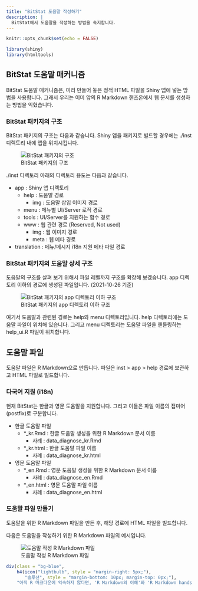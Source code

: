 ```yaml
---
title: "BitStat 도움말 작성하기"
description: |
  BitStat에서 도움말을 작성하는 방법을 숙지합니다.
---
```


```r
knitr::opts_chunk$set(echo = FALSE)

library(shiny)
library(htmltools)
```

## BitStat 도움말 매커니즘

BitStat 도움말 매커니즘은, 미리 만들어 놓은 정적 HTML 파일을 Shiny 앱에 넣는 방법을 사용합니다. 
그래서 우리는 이미 앞의 R Markdown 핸즈온에서 웹 문서를 생성하는 방법을 익혔습니다.

### BitStat 패키지의 구조

BitStat 패키지의 구조는 다음과 같습니다. Shiny 앱을 패키지로 빌드할 경우에는 ./inst 디렉토리 내에 앱을 위치시킵니다.

![BitStat 패키지의 구조](img/directory.png)

./inst 디렉토리 아래의 디렉토리 용도는 다음과 같습니다.

* app : Shiny 앱 디렉토리
    + help : 도움말 경로
        + img : 도움말 삽입 이미지 경로
    + menu : 메뉴별 UI/Server 로직 경로
    + tools : UI/Server를 지원하는 함수 경로
    + www : 웹 관련 경로 (Reserved, Not used)
        + img : 웹 이미지 경로
        + meta : 웹 메타 경로
* translation : 메뉴/메시지 i18n 지원 메타 파일 경로

### BitStat 패키지의 도움말 상세 구조

도움말의 구조를 살펴 보기 위해서 파일 레벨까지 구조를 확장해 보겠습니다. app 디렉토리 이하의 경로에 생성된 파일입니다. (2021-10-26 기준)

![BitStat 패키지의 app 디렉토리 이하 구조](img/directory_detail.png)

여기서 도움말과 관련된 경로는 help와 menu 디렉토리입니다. help 디렉토리에는 도움말 파일이 위치해 있습니다. 그리고 menu 디렉토리는 도움말 파일을 핸들링하는 help_ui.R 파일이 위치합니다.

## 도움말 파일 
도움말 파일은 R Markdown으로 만듭니다. 파일은 inst > app > help 경로에 보관하고 HTML 파일로 빌드합니다.

### 다국어 지원 (i18n)

현재 BitStat는 한글과 영문 도움말을 지원합니다. 그리고 이들은 파일 이름의 접미어(postfix)로 구분합니다.

* 한글 도움말 파일
    + *_kr.Rmd : 한글 도움말 생성을 위한 R Markdown 문서 이름
        + 사례 : data_diagnose_kr.Rmd 
    + *_kr.html : 한글 도움말 파일 이름
        + 사례 : data_diagnose_kr.html    
* 영문 도움말 파일
    + *_en.Rmd : 영문 도움말 생성을 위한 R Markdown 문서 이름
        + 사례 : data_diagnose_en.Rmd     
    + *_en.html : 영문 도움말 파일 이름   
        + 사례 : data_diagnose_en.html   

### 도움말 파일 만들기
도움말을 위한 R Markdown 파일을 만든 후, 해당 경로에 HTML 파일을 빌드합니다.

다음은 도움말을 작성하기 위한 R Markdown 파일의 예시입니다.

![도움말 작성 R Markdown 파일](img/docs.png)

```r
div(class = "bg-blue", 
    h4(icon("lightbulb", style = "margin-right: 5px;"), 
       "솔루션", style = "margin-bottom: 10px; margin-top: 0px;"), 
    "아직 R 마크다운에 익숙하지 않다면, 'R Markdown의 이해'와 'R Markdown hands-on'을 숙지한 후 도움말을 작성하시기 바랍니다.")
```

